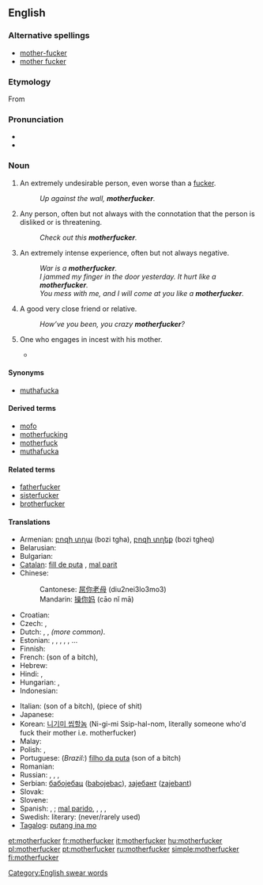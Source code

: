 ==English==

===Alternative spellings===
* [[mother-fucker]]
* [[mother fucker]]

===Etymology===
From {{compound|mother|fucker}}

===Pronunciation===
* {{enPR|mŭth'er-fŭk'er, mŭth'ŭ-fŭk'er}}
* {{audio|en-us-motherfucker.ogg|Audio (US)}}

===Noun===
{{en-noun}}

# {{context|strongly|_|vulgar|offensive}} An extremely undesirable person, even worse than a [[fucker]].
#: ''Up against the wall, '''motherfucker'''.''
# {{context|strongly vulgar}} Any person, often but not always with the connotation that the person is disliked or is threatening.
#: ''Check out this '''motherfucker'''.''
# {{context|markedly vulgar}} An extremely intense experience, often but not always negative.
#: ''War is a '''motherfucker'''.''
#: ''I jammed my finger in the door yesterday. It hurt like a '''motherfucker'''.''
#: ''You mess with me, and I will come at you like a '''motherfucker'''.''
# {{context|teasingly|friendly|jokingly|vulgar}} A good very close friend or relative.
#: ''How’ve you been, you crazy '''motherfucker'''?''
# {{context|literal|vulgar}} One who engages in incest with his mother.
#* {{seeCites}}

====Synonyms====
* [[muthafucka]]

====Derived terms====
* [[mofo]]
* [[motherfucking]]
* [[motherfuck]]
* [[muthafucka]]

====Related terms====
* [[fatherfucker]]
* [[sisterfucker]]
* [[brotherfucker]]

====Translations====
{{trans-top|generic term of abuse}}
* Armenian: [[բոզի տղա]] (bozi tgha), [[բոզի տղեք]] (bozi tgheq) {{p}}
* Belarusian: {{t-|be|ублюдок|tr=ubludok|xs=Belarusian}}
* Bulgarian: {{t|bg|копеле|tr=kopele}}
* [[Catalan]]: [[fill de puta]] {{m}}, [[mal parit]] {{m}}
* Chinese:
*: Cantonese: [[屌你老母]] (diu2nei3lo3mo3)
*: Mandarin: [[操你妈]] (cāo nǐ mā)
* Croatian: {{t|hr|mamojebac}}
* Czech: {{t+|cs|zkurvysyn|m}}, {{t+|cs|mamrd|m}}
* Dutch: {{t|nl|moederneuker}} {{italbrac|never used except to be funny}}, {{t-|nl|kankerlijer}}, {{t-|nl|mogool}} ''(more common)''.
* Estonian: {{t-|et|pede}}, {{t+|et|pederast}}, {{t|et|piider}}, {{t+|et|munn}}, {{t|et|türapea}}, {{t|et|vitupea}} ...
* Finnish: {{t+|fi|kusipää}}
* French: {{t+|fr|fils de pute}} (son of a bitch), {{t|fr|nique ta mère}}
* Hebrew: {{t-|he|בן זונה|tr=ben zona}}
* Hindi: {{t-|hi|मादरचोद|tr=madarchod|xs=Hindi}}, {{t|hi|कमीने|tr=kamīnē|xs=Hindi}}
* Hungarian: {{t|hu|anyaszomorító}}, {{t|hu|anyabaszó}}
* Indonesian: {{t|id|keparat|xs=Indonesian}}
{{trans-mid}}
* Italian: {{t+|it|figlio di puttana}} (son of a bitch), {{t|it|pezzo di merda}} (piece of shit)
* Japanese: {{t|ja|くそったれ|tr=kusottare}}
* Korean: [[니기미 씹할놈]] (Ni-gi-mi Ssip-hal-nom, literally someone who'd fuck their mother i.e. motherfucker)
* Malay: {{t+|ms|pukimak|xs=Malay}}
* Polish: {{t|pl|matkojebca|m}} {{italbrac|literal}}, {{t+|pl|skurwysyn|m}} {{italbrac|son of a bitch}}
* Portuguese: (''Brazil:'') [[filho da puta]] (son of a bitch)
* Romanian: {{t|ro|nemernicule}}
* Russian: {{t+|ru|пидор|m|tr=pídor}}, {{t|ru|заёба|m|tr=zajóba}}, {{t+|ru|сука|m|f|tr=súka}},  {{t+|ru|ублюдок|tr=ubljudok}}
* Serbian: [[бабојебац]] ([[babojebac]]), [[зајебант]] ([[zajebant]])
* Slovak: {{t|sk|hajzel}}
* Slovene: {{t|sl|pizdun}}
* Spanish: {{t+|es|hijo de puta|m}}, {{t|es|hideputa|m}} {{qualifier|Spain}}; [[mal parido]], {{t+|es|huevón|m}}, {{t+|es|pendejo|m}}, {{t+|es|cojudo|m}}, {{t+|es|cojonudo|m}} {{qualifier|Latin America}}
* Swedish: literary: {{t|sv|mammaknullare}} (never/rarely used)
* [[Tagalog]]: [[putang ina mo]]
{{trans-bottom}}

[[Category:English swear words]]

[[et:motherfucker]]
[[fr:motherfucker]]
[[it:motherfucker]]
[[hu:motherfucker]]
[[pl:motherfucker]]
[[pt:motherfucker]]
[[ru:motherfucker]]
[[simple:motherfucker]]
[[fi:motherfucker]]